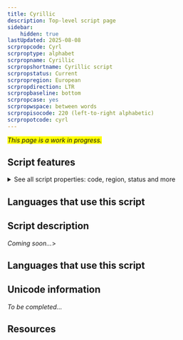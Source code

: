 ```yaml
---
title: Cyrillic
description: Top-level script page
sidebar:
    hidden: true
lastUpdated: 2025-08-08
scrpropcode: Cyrl
scrproptype: alphabet
scrpropname: Cyrillic
scrpropshortname: Cyrillic script
scrpropstatus: Current
scrpropregion: European
scrpropdirection: LTR
scrpropbaseline: bottom
scrpropcase: yes
scrpropwspace: between words
scrpropisocode: 220 (left-to-right alphabetic)
scrpropotcode: cyrl
---
```


<span style='background-color:yellow'>_This page is a work in progress._</span>


## Script features

<details>
<summary> See all script properties: code, region, status and more</summary>
<ScriptInfo />
</details>

## Languages that use this script

<WsList script='Cyrl' wsMax='5' />

## Script description

_Coming soon..._>

## Languages that use this script

<WsList script='Cyrl' wsMax='5' />

## Unicode information

_To be completed..._

## Resources

<ScriptResources detailSummary='seemore' />

